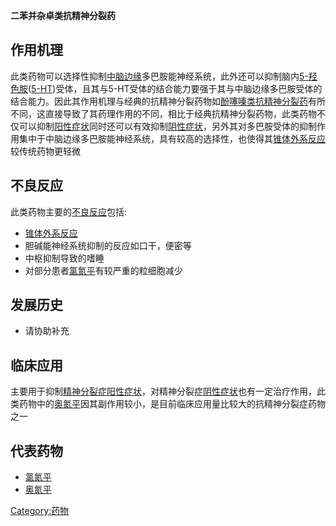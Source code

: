 {{medical}} 

'''二苯并杂卓类抗精神分裂药'''

==作用机理==
此类药物可以选择性抑制[[中脑边缘|中脑边缘]]多巴胺能神经系统，此外还可以抑制脑内[[5-羟色胺|5-羟色胺]]([[5-HT|5-HT]])受体，且其与5-HT受体的结合能力要强于其与中脑边缘多巴胺受体的结合能力。因此其作用机理与经典的抗精神分裂药物如[[酚噻嗪类抗精神分裂药|酚噻嗪类抗精神分裂药]]有所不同，这直接导致了其药理作用的不同，相比于经典抗精神分裂药物，此类药物不仅可以抑制[[阳性症状|阳性症状]]同时还可以有效抑制[[阴性症状|阴性症状]]，另外其对多巴胺受体的抑制作用集中于中脑边缘多巴胺能神经系统，具有较高的选择性，也使得其[[锥体外系反应|锥体外系反应]]较传统药物更轻微
==不良反应==
此类药物主要的[[藥物不良反應|不良反应]]包括:
*[[锥体外系反应|锥体外系反应]]
*胆碱能神经系统抑制的反应如口干，便密等
*中枢抑制导致的嗜睡
*对部分患者[[氯氮平|氯氮平]]有较严重的粒细胞减少

==发展历史==
*请协助补充
==临床应用==
主要用于抑制[[精神分裂症|精神分裂症]][[阳性症状|阳性症状]]，对精神分裂症[[阴性症状|阴性症状]]也有一定治疗作用，此类药物中的[[奥氮平|奥氮平]]因其副作用较小，是目前临床应用量比较大的抗精神分裂症药物之一

==代表药物==
*[[氯氮平|氯氮平]]
*[[奥氮平|奥氮平]]
{{Pharm-stub}}

[[Category:药物|Category:药物]]